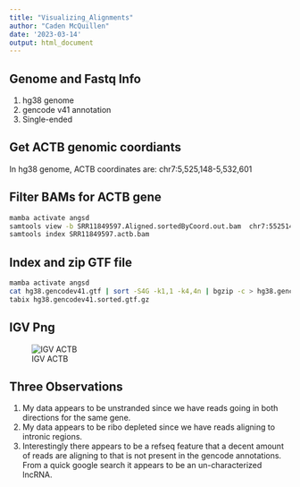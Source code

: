 ```yaml
---
title: "Visualizing_Alignments"
author: "Caden McQuillen"
date: '2023-03-14'
output: html_document
---
```


## Genome and Fastq Info
1. hg38 genome
2. gencode v41 annotation
3. Single-ended


## Get ACTB genomic coordiants
In hg38 genome, ACTB coordinates  are: chr7:5,525,148-5,532,601

## Filter BAMs for ACTB gene
```bash
mamba activate angsd
samtools view -b SRR11849597.Aligned.sortedByCoord.out.bam  chr7:5525148-5532601 > SRR11849597.actb.bam
samtools index SRR11849597.actb.bam

```

## Index and zip GTF file
```bash
mamba activate angsd
cat hg38.gencodev41.gtf | sort -S4G -k1,1 -k4,4n | bgzip -c > hg38.gencodev41.sorted.gtf.gz
tabix hg38.gencodev41.sorted.gtf.gz

```

## IGV Png
![IGV ACTB ](/Users/Caden/Desktop/angsd/project/ACTB_hg38.png)

## Three Observations
1. My data appears to be unstranded since we have reads going in both directions for the same gene. 
2. My data appears to be ribo depleted since we have reads aligning to intronic regions. 
3. Interestingly there appears to be a refseq feature that a decent amount of reads are aligning to that is not present in the gencode annotations. From a quick google search it appears to be an un-characterized lncRNA. 
